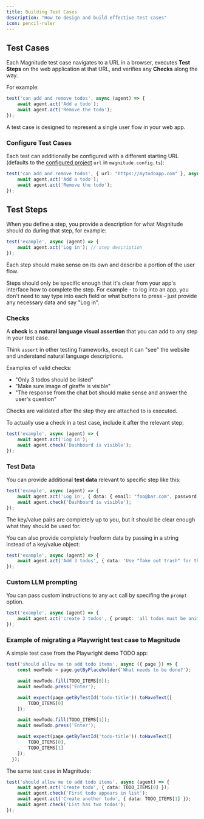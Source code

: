 ```yaml
---
title: Building Test Cases
description: "How to design and build effective test cases"
icon: pencil-ruler
---
```


## Test Cases

Each Magnitude test case navigates to a URL in a browser, executes **Test Steps** on the web application at that URL, and verifies any **Checks** along the way.

For example:
```typescript
test('can add and remove todos', async (agent) => {
    await agent.act('Add a todo');
    await agent.act('Remove the todo');
});
```

<Info>A test case is designed to represent a single user flow in your web app.</Info>


### Configure Test Cases

Each test can additionally be configured with a different starting URL (defaults to the [configured project](/customization/configuration) `url` in `magnitude.config.ts`):

```typescript
test('can add and remove todos', { url: "https://mytodoapp.com" }, async (agent) => {
    await agent.act('Add a todo');
    await agent.act('Remove the todo');
});
```

## Test Steps

When you define a step, you provide a description for what Magnitude should do during that step, for example:
```typescript
test('example', async (agent) => {
    await agent.act('Log in'); // step description
});
```
Each step should make sense on its own and describe a portion of the user flow.

Steps should only be specific enough that it's clear from your app's interface how to complete the step. For example - to log into an app, you don't need to say type into each field or what buttons to press - just provide any necessary data and say "Log in".

### Checks

A **check** is a **natural language visual assertion** that you can add to any step in your test case.

<Info>Think `assert` in other testing frameworks, except it can "see" the website and understand natural language descriptions.</Info>

Examples of valid checks:
- "Only 3 todos should be listed"
- "Make sure image of giraffe is visible"
- "The response from the chat bot should make sense and answer the user's question"

<Info>Checks are validated after the step they are attached to is executed.</Info>

To actually use a check in a test case, include it after the relevant step:
```typescript
test('example', async (agent) => {
    await agent.act('Log in');
    await agent.check('Dashboard is visible');
});
```

### Test Data

You can provide additional **test data** relevant to specific step like this:

```typescript
test('example', async (agent) => {
    await agent.act('Log in', { data: { email: "foo@bar.com", password: "foo" } });
    await agent.check('Dashboard is visible');
});
```

<Info>The key/value pairs are completely up to you, but it should be clear enough what they should be used for.</Info>

You can also provide completely freeform data by passing in a string instead of a key/value object:
```typescript
test('example', async (agent) => {
    await agent.act('Add 3 todos', { data: 'Use "Take out trash" for the first todo and make up the other 2' });
});
```

### Custom LLM prompting

You can pass custom instructions to any `act` call by specifing the `prompt` option.

```typescript
test('example', async (agent) => {
    await agent.act('create 3 todos', { prompt: 'all todos must be animal-related' });
});
```


### Example of migrating a Playwright test case to Magnitude

A simple test case from the Playwright demo TODO app:
```typescript  
test('should allow me to add todo items', async ({ page }) => {
    const newTodo = page.getByPlaceholder('What needs to be done?');

    await newTodo.fill(TODO_ITEMS[0]);
    await newTodo.press('Enter');

    await expect(page.getByTestId('todo-title')).toHaveText([
        TODO_ITEMS[0]
    ]);

    await newTodo.fill(TODO_ITEMS[1]);
    await newTodo.press('Enter');

    await expect(page.getByTestId('todo-title')).toHaveText([
        TODO_ITEMS[0],
        TODO_ITEMS[1]
    ]);
  });
```

The same test case in Magnitude:
```typescript
test('should allow me to add todo items', async (agent) => {
    await agent.act('Create todo', { data: TODO_ITEMS[0] });
    await agent.check('First todo appears in list');
    await agent.act('Create another todo', { data: TODO_ITEMS[1] });
    await agent.check('List has two todos');
});
```
